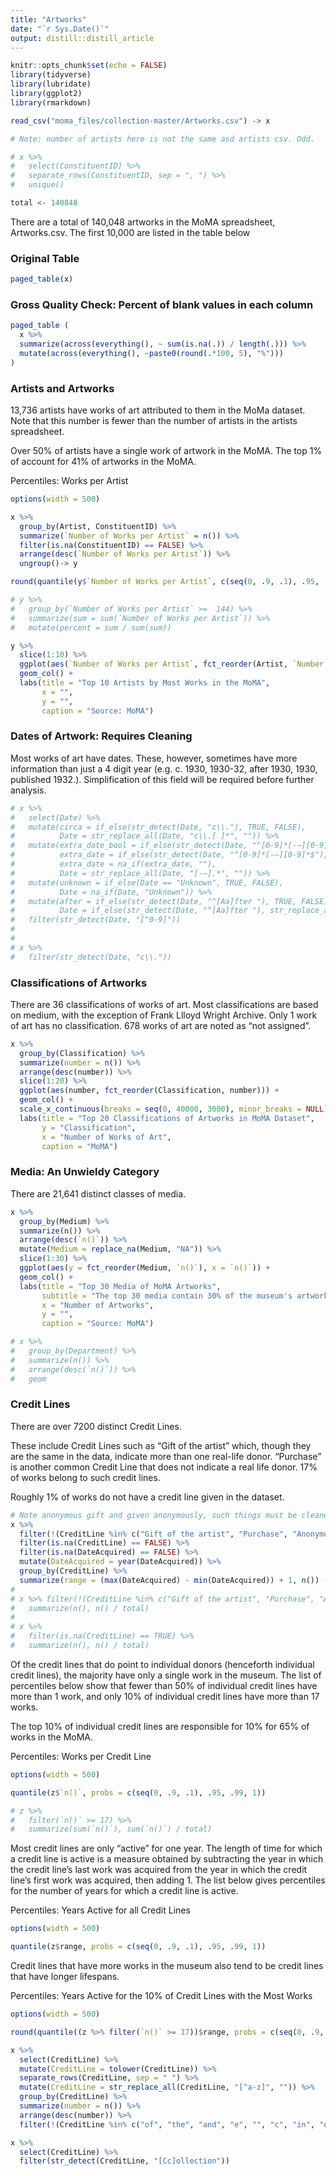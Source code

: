 ```yaml
---
title: "Artworks"
date: "`r Sys.Date()`"
output: distill::distill_article
---
```



```r
knitr::opts_chunk$set(echo = FALSE)
library(tidyverse)
library(lubridate)
library(ggplot2)
library(rmarkdown)

read_csv("moma_files/collection-master/Artworks.csv") -> x 
```

```r

# Note: number of artists here is not the same asd artists csv. Odd. 

# x %>% 
#   select(ConstituentID) %>% 
#   separate_rows(ConstituentID, sep = ", ") %>% 
#   unique() 

total <- 140848
```

There are a total of 140,048 artworks in the MoMA spreadsheet, Artworks.csv. The first 10,000 are listed in the table below

### Original Table

```r
paged_table(x)
```

### Gross Quality Check: Percent of blank values in each column

```r
paged_table (
  x %>% 
  summarize(across(everything(), ~ sum(is.na(.)) / length(.))) %>% 
  mutate(across(everything(), ~paste0(round(.*100, 5), "%")))
)
```

### Artists and Artworks

13,736 artists have works of art attributed to them in the MoMa dataset. Note that this number is fewer than the number of artists in the artists spreadsheet.

Over 50% of artists have a single work of artwork in the MoMA. 
The top 1% of account for 41% of artworks in the MoMA.

Percentiles: Works per Artist

```r
options(width = 500)

x %>% 
  group_by(Artist, ConstituentID) %>% 
  summarize(`Number of Works per Artist` = n()) %>% 
  filter(is.na(ConstituentID) == FALSE) %>% 
  arrange(desc(`Number of Works per Artist`)) %>% 
  ungroup()-> y

round(quantile(y$`Number of Works per Artist`, c(seq(0, .9, .1), .95, .99, 1)), 0)

# y %>%
#   group_by(`Number of Works per Artist` >=  144) %>%
#   summarize(sum = sum(`Number of Works per Artist`)) %>%
#   mutate(percent = sum / sum(sum))
```

```r
y %>% 
  slice(1:10) %>% 
  ggplot(aes(`Number of Works per Artist`, fct_reorder(Artist, `Number of Works per Artist`))) +
  geom_col() +
  labs(title = "Top 10 Artists by Most Works in the MoMA", 
       x = "", 
       y = "",
       caption = "Source: MoMA")
```


### Dates of Artwork: Requires Cleaning

Most works of art have dates. These, however, sometimes have more information than just a 4 digit year (e.g. c. 1930, 1930-32, after 1930, 1930, published 1932.). Simplification of this field will be required before further analysis. 

```r
# x %>% 
#   select(Date) %>% 
#   mutate(circa = if_else(str_detect(Date, "c\\."), TRUE, FALSE),
#          Date = str_replace_all(Date, "c\\.[ ]*", "")) %>% 
#   mutate(extra_date_bool = if_else(str_detect(Date, "^[0-9]*[-–][0-9]*$"), TRUE, FALSE),
#          extra_date = if_else(str_detect(Date, "^[0-9]*[-–][0-9]*$"), str_replace_all(Date, "[0-9]*(?=[-–])", ""), ""),
#          extra_date = na_if(extra_date, ""),
#          Date = str_replace_all(Date, "[-–].*", "")) %>% 
#   mutate(unknown = if_else(Date == "Unknown", TRUE, FALSE),
#          Date = na_if(Date, "Unknown")) %>% 
#   mutate(after = if_else(str_detect(Date, "^[Aa]fter "), TRUE, FALSE),
#          Date = if_else(str_detect(Date, "^[Aa]fter "), str_replace_all(Date, "[Aa]fter ", ""), Date)) %>% 
#   filter(str_detect(Date, "[^0-9]"))
#   
# 
# x %>% 
#   filter(str_detect(Date, "c\\."))
```

### Classifications of Artworks

There are 36 classifications of works of art. Most classifications are based on medium, with the exception of Frank Llloyd Wright Archive.
Only 1 work of art has no classification. 678 works of art are noted as "not assigned".

```r
x %>% 
  group_by(Classification) %>% 
  summarize(number = n()) %>% 
  arrange(desc(number)) %>% 
  slice(1:20) %>% 
  ggplot(aes(number, fct_reorder(Classification, number))) +
  geom_col() +
  scale_x_continuous(breaks = seq(0, 40000, 3000), minor_breaks = NULL) +
  labs(title = "Top 20 Classifications of Artworks in MoMA Dataset", 
       y = "Classification", 
       x = "Number of Works of Art", 
       caption = "MoMA")
```

### Media: An Unwieldy Category 

There are 21,641 distinct classes of media. 

```r
x %>% 
  group_by(Medium) %>% 
  summarize(n()) %>% 
  arrange(desc(`n()`)) %>% 
  mutate(Medium = replace_na(Medium, "NA")) %>% 
  slice(1:30) %>% 
  ggplot(aes(y = fct_reorder(Medium, `n()`), x = `n()`)) +
  geom_col() +
  labs(title = "Top 30 Media of MoMA Artworks", 
       subtitle = "The top 30 media contain 30% of the museum's artworks", 
       x = "Number of Artworks", 
       y = "",
       caption = "Source: MoMA")
```


```r
# x %>% 
#   group_by(Department) %>% 
#   summarize(n()) %>% 
#   arrange(desc(`n()`)) %>% 
#   geom
```

### Credit Lines

There are over 7200 distinct Credit Lines. 

These include Credit Lines such as "Gift of the artist" which, though they are the same in the data, indicate more than one real-life donor. "Purchase" is another  common Credit Line that does not indicate a real life donor. 17% of works belong to such credit lines. 

Roughly 1% of works do not have a credit line given in the dataset.

```r

# Note anonymous gift and given anonymously, such things must be cleaned
x %>%
  filter(!(CreditLine %in% c("Gift of the artist", "Purchase", "Anonymous gift", "Given anonymously", "Gift of the designer", "Gift of the architect", "Gift of the designers", "Gift of the architects")) == TRUE) %>%
  filter(is.na(CreditLine) == FALSE) %>%
  filter(is.na(DateAcquired) == FALSE) %>%
  mutate(DateAcquired = year(DateAcquired)) %>%
  group_by(CreditLine) %>%
  summarize(range = (max(DateAcquired) - min(DateAcquired)) + 1, n()) -> z
# 
# x %>% filter(!(CreditLine %in% c("Gift of the artist", "Purchase", "Anonymous gift", "Given anonymously", "Gift of the designer", "Gift of the architect", "Gift of the designers", "Gift of the architects")) == FALSE) %>% 
#   summarize(n(), n() / total)
# 
# x %>% 
#   filter(is.na(CreditLine) == TRUE) %>% 
#   summarize(n(), n() / total)
```

Of the credit lines that do point to individual donors (henceforth individual credit lines), the majority have only 
a single work in the museum. The list of percentiles below show that fewer than 50%
of individual credit lines have more than 1 work, and only 10% of individual credit lines have more than 17 works.

The top 10% of individual credit lines are responsible for 10% for 65% of works in the MoMA.

Percentiles: Works per Credit Line

```r
options(width = 500)

quantile(z$`n()`, probs = c(seq(0, .9, .1), .95, .99, 1))

# z %>% 
#   filter(`n()` >= 17) %>% 
#   summarize(sum(`n()`), sum(`n()`) / total)
```

Most credit lines are only "active" for one year. The length of time for which a credit line is active 
is a measure obtained by subtracting the year in which the credit line's last work was acquired
from the year in which the credit line's first work was acquired, then adding 1. 
The list below gives percentiles for the number of years for which a credit line is active.

Percentiles: Years Active for all Credit Lines

```r
options(width = 500)

quantile(z$range, probs = c(seq(0, .9, .1), .95, .99, 1))
```

Credit lines that have more works in the museum also tend to be credit lines that have longer lifespans. 

Percentiles: Years Active for the 10% of Credit Lines with the Most Works

```r
options(width = 500)

round(quantile((z %>% filter(`n()` >= 17))$range, probs = c(seq(0, .9, .1), .95, .99, 1)), digits = 0)
```




```r
x %>% 
  select(CreditLine) %>% 
  mutate(CreditLine = tolower(CreditLine)) %>% 
  separate_rows(CreditLine, sep = " ") %>% 
  mutate(CreditLine = str_replace_all(CreditLine, "[^a-z]", "")) %>% 
  group_by(CreditLine) %>% 
  summarize(number = n()) %>% 
  arrange(desc(number)) %>%
  filter(!(CreditLine %in% c("of", "the", "and", "e", "", "c", "in", "on"))) 

x %>% 
  select(CreditLine) %>% 
  filter(str_detect(CreditLine, "[Cc]ollection"))


```

















